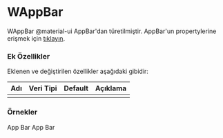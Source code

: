 
# WAppBar

WAppBar @material-ui AppBar'dan türetilmiştir.
AppBar'un propertylerine erişmek için [tıklayın](https://material-ui.com/api/app-bar/).

### Ek Özellikler

Eklenen ve değiştirilen özellikler aşağıdaki gibidir:

| Adı                 | Veri Tipi                                                     | Default | Açıklama                                        |
|:--------------------|:--------------------------------------------------------------|:--------|:------------------------------------------------|
|                     |                                                               |         |                                                 |


### Örnekler

<WPlayground header="Temel Kullanım">
<WAppBar style={{margin:10}} position="static"><WToolBar>App Bar</WToolBar></WAppBar>
<WAppBar style={{margin:10}} position="static" color="secondary"><WToolBar>App Bar</WToolBar></WAppBar>
</WPlayground><br/>
